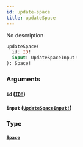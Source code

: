 ```yaml
---
id: update-space
title: updateSpace
---
```


No description

```graphql
updateSpace(
  id: ID!
  input: UpdateSpaceInput!
): Space!

```

### Arguments

#### `id` ([`ID!`](/docs/graphql/scalars/id))

#### `input` ([`UpdateSpaceInput!`](/docs/graphql/inputs/update-space-input))

### Type

#### [`Space`](/docs/graphql/objects/space)

